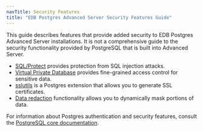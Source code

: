 ```yaml
---
navTitle: Security Features
title: "EDB Postgres Advanced Server Security Features Guide"
---
```


This guide describes features that provide added security to EDB Postgres Advanced Server installations. It is not a comprehensive guide to the security functionality provided by PostgreSQL that is built into Advanced Server.

-   [SQL/Protect](02_protecting_against_sql_injection_attacks/#protecting_against_sql_injection_attacks) provides protection from SQL injection attacks.
-   [Virtual Private Database](03_virtual_private_database/#virtual_private_database) provides fine-grained access control for sensitive data.
-   [sslutils](04_sslutils/#sslutils) is a Postgres extension that allows you to generate SSL certificates.
-   [Data redaction](05_data_redaction/#data_redaction) functionality allows you to dynamically mask portions of data.

For information about Postgres authentication and security features, consult the [PostgreSQL core documentation](https://www.postgresql.org/docs/).
